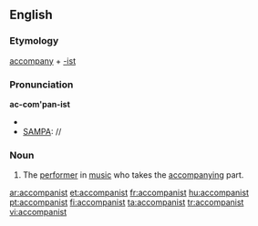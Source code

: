 ==English==

===Etymology===
[[accompany]] + [[-ist]]
===Pronunciation===
'''ac-com'pan-ist'''
*{{IPA|/əˈkʌmpənɪst/}}
*[[SAMPA]]: //

===Noun===
{{en-noun}}

#The [[performer]] in [[music]] who takes the [[accompany]]ing part.

[[ar:accompanist]]
[[et:accompanist]]
[[fr:accompanist]]
[[hu:accompanist]]
[[pt:accompanist]]
[[fi:accompanist]]
[[ta:accompanist]]
[[tr:accompanist]]
[[vi:accompanist]]